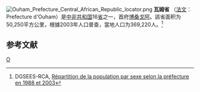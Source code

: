 [[File:Ouham_Prefecture_Central_African_Republic_locator.png|thumb]]
'''瓦姆省''' （[[法文|法文]]：Prefecture d'Ouham）是[[中非共和国|中非共和国]]16[[省|省]]之一，首府[[博桑戈阿|博桑戈阿]]。該省面积为50,250平方公里，根據2003年人口普查，當地人口为369,220人。<ref>DGSEES-RCA, [http://www.stat-centrafrique.com/Donnees/donnees%20structurelles/demographie/population%20prefecture.htm Répartition de la population par sexe selon la préfecture en 1988 et 2003]</ref>

==参考文献==
{{reflist}}

{{CentralAfricanRepublic-geo-stub}}
{{中非共和国行政区划}}

[[Category:中非共和国行政区划|O]]